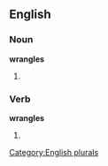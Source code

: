 
==English==

===Noun===
'''wrangles'''

# {{plural of |[[wrangle]]}}

===Verb===
'''wrangles'''

# {{third-person singular of|[[wrangle]]}}

[[Category:English plurals]]